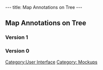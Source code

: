 ---
title: Map Annotations on Tree
---

== Map Annotations on Tree ==

=== Version 1 ===

=== Version 0 ===

[[Category:User Interface]]
[[Category:  Mockups]]